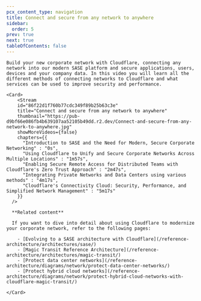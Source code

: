 ```yaml
---
pcx_content_type: navigation
title: Connect and secure from any network to anywhere
sidebar:
  order: 5
prev: true
next: true
tableOfContents: false
---
```



<Tabs>
  <TabItem label="Watch this episode">

    Build your new corporate network with Cloudflare, connecting any network into our modern SASE platform and secure applications, users, devices and your company data. In this video you will learn all the different methods of connecting networks to Cloudflare and what services can be used to improve security and performance.

    <Card>
        <Stream
        id="86f22d1f760b77cdc349f89b25b63c3e"
        title="Connect and secure from any network to anywhere"
        thumbnail="https://pub-d9bf66e086fb4b639107aa52105b49dd.r2.dev/Connect-and-secure-from-any-network-to-anywhere.jpg"
        showMoreVideos={false}
        chapters={{
          "Introduction to SASE and the Need for Modern, Secure Corporate Networking" : "0s",
          "Using Cloudflare to Unify and Secure Corporate Networks Across Multiple Locations" : "1m57s",
          "Enabling Secure Remote Access for Distributed Teams with Cloudflare's Zero Trust Approach" : "2m47s",
          "Integrating Private Networks and Data Centers using various methods" : "4m17s",
          "Cloudflare's Connectivity Cloud: Security, Performance, and Simplified Network Management" : "5m17s"
        }}
      />

      **Related content**

      If you want to dive into detail about using Cloudflare to modernize your corporate network, refer to the following pages:

        - [Evolving to a SASE architecture with Cloudflare](/reference-architecture/architectures/sase/)
        - [Magic Transit Reference Architecture](/reference-architecture/architectures/magic-transit/)
        - [Protect data center networks](/reference-architecture/diagrams/network/protect-data-center-networks/)
        - [Protect hybrid cloud networks](/reference-architecture/diagrams/network/protect-hybrid-cloud-networks-with-cloudflare-magic-transit/)

    </Card>
  </TabItem>

  <TabItem label="Series overview">
    <Render file="sase-series-navigation" />
  </TabItem>
</Tabs>
